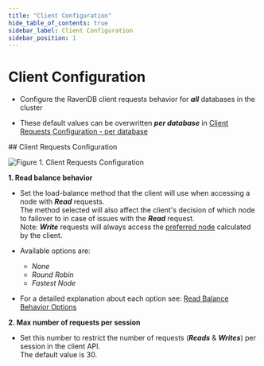 ```yaml
---
title: "Client Configuration"
hide_table_of_contents: true
sidebar_label: Client Configuration
sidebar_position: 1
---
```



# Client Configuration
<Admonition type="note" title="Note">

* Configure the RavenDB client requests behavior for ***all*** databases in the cluster  

* These default values can be overwritten ***per database*** in [Client Requests Configuration - per database](../../studio/database/settings/client-configuration-per-database.mdx)  
</Admonition>
## Client Requests Configuration

![Figure 1. Client Requests Configuration](./assets/client-configuration.png)

**1. Read balance behavior**  

  * Set the load-balance method that the client will use when accessing a node with ***Read*** requests.  
  The method selected will also affect the client's decision of which node to failover to in case of issues with the ***Read*** request.  
  Note: ***Write*** requests will always access the [preferred node](../../client-api/configuration/load-balance-and-failover.mdx#preferred-node) calculated by the client.  

  * Available options are:  
     * _None_  
     * _Round Robin_  
     * _Fastest Node_  

  *  For a detailed explanation about each option see: [Read Balance Behavior Options](../../client-api/configuration/load-balance-and-failover.mdx#readbalancebehavior-options)  

**2. Max number of requests per session**  

  * Set this number to restrict the number of requests (***Reads*** & ***Writes***) per session in the client API.  
  The default value is 30.  



